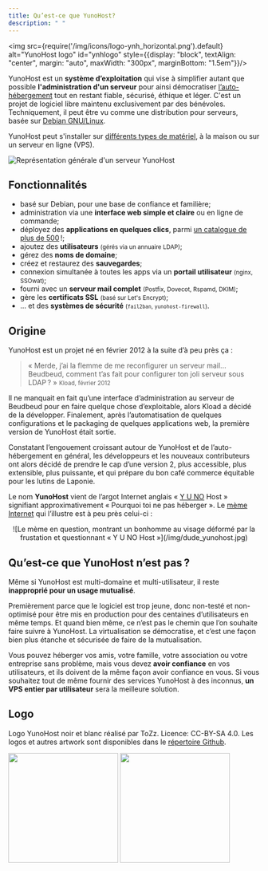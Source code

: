 ```yaml
---
title: Qu’est-ce que YunoHost?
description: " "
---
```


<img src={require('/img/icons/logo-ynh_horizontal.png').default} alt="YunoHost logo" id="ynhlogo" style={{display: "block", textAlign: "center", margin: "auto", maxWidth: "300px", marginBottom: "1.5em"}}/>

YunoHost est un **système d’exploitation** qui vise à simplifier autant que possible **l'administration d'un serveur** pour ainsi démocratiser [l’auto-hébergement](/admin/about_self_hosting) tout en restant fiable, sécurisé, éthique et léger. C'est un projet de logiciel libre maintenu exclusivement par des bénévoles. Techniquement, il peut être vu comme une distribution pour serveurs, basée sur [Debian GNU/Linux](https://debian.org).

YunoHost peut s'installer sur [différents types de matériel](/admin/get_started/install_on), à la maison ou sur un serveur en ligne (VPS).

![Représentation générale d'un serveur YunoHost](/img/internet_topologies_with_ynh_fr.png?resize=600)

## Fonctionnalités

- <SmallInline url='/img/icons/logo-debian.png' alt="debian logo"/> basé sur Debian, pour une base de confiance et familière;
- <SmallInline url='/img/icons/icon-tools.png' alt="tools logo"/> administration via une **interface web simple et claire** ou en ligne de commande;
- <SmallInline url='/img/icons/icon-package.png' alt="package logo"/> déployez des **applications en quelques clics**, parmi [un catalogue de plus de 500](https://apps.yunohost.org) !;
- <SmallInline url='/img/icons/icon-users.png' alt="users logo"/> ajoutez des **utilisateurs** <small>(gérés via un annuaire LDAP)</small>;
- <SmallInline url='/img/icons/icon-globe.png' alt="globe logo"/> gérez des **noms de domaine**;
- <SmallInline url='/img/icons/icon-medic.png' alt="medic logo"/> créez et restaurez des **sauvegardes**;
- <SmallInline url='/img/icons/icon-door.png' alt="door logo"/> connexion simultanée à toutes les apps via un **portail utilisateur** <small>(nginx, SSOwat)</small>;
- <SmallInline url='/img/icons/icon-mail.png' alt="mail logo"/> fourni avec un **serveur mail complet** <small>(Postfix, Dovecot, Rspamd, DKIM)</small>;
- <SmallInline url='/img/icons/icon-lock.png' alt="lock logo"/> gère les **certificats SSL** <small>(basé sur Let's Encrypt)</small>;
- <SmallInline url='/img/icons/icon-shield.png' alt="shield logo"/> ... et des **systèmes de sécurité** <small>(`fail2ban`, `yunohost-firewall`)</small>.

## Origine

YunoHost est un projet né en février 2012 à la suite d’à peu près ça :

> « Merde, j’ai la flemme de me reconfigurer un serveur mail... Beudbeud, comment t’as fait pour configurer ton joli serveur sous LDAP ? »
> <small>Kload, février 2012</small>

Il ne manquait en fait qu’une interface d’administration au serveur de Beudbeud pour en faire quelque chose d’exploitable, alors Kload a décidé de la développer. Finalement, après l’automatisation de quelques configurations et le packaging de quelques applications web, la première version de YunoHost était sortie.

Constatant l’engouement croissant autour de YunoHost et de l’auto-hébergement en général, les développeurs et les nouveaux contributeurs ont alors décidé de prendre le cap d’une version 2, plus accessible, plus extensible, plus puissante, et qui prépare du bon café commerce équitable pour les lutins de Laponie.

Le nom **YunoHost** vient de l’argot Internet anglais « [Y U NO](https://knowyourmeme.com/memes/y-u-no-guy) Host » signifiant approximativement « Pourquoi toi ne pas héberger ». Le [mème Internet](http://fr.wikipedia.org/wiki/M%C3%A8me_Internet) qui l’illustre est à peu près celui-ci :

<center>
![Le mème en question, montrant un bonhomme au visage déformé par la frustation et questionnant « Y U NO Host »](/img/dude_yunohost.jpg)
</center>

## Qu’est-ce que YunoHost n’est pas ?

Même si YunoHost est multi-domaine et multi-utilisateur, il reste **inapproprié pour un usage mutualisé**.

Premièrement parce que le logiciel est trop jeune, donc non-testé et non-optimisé pour être mis en production pour des centaines d’utilisateurs en même temps. Et quand bien même, ce n’est pas le chemin que l’on souhaite faire suivre à YunoHost. La virtualisation se démocratise, et c’est une façon bien plus étanche et sécurisée de faire de la mutualisation.

Vous pouvez héberger vos amis, votre famille, votre association ou votre entreprise sans problème, mais vous devez **avoir confiance** en vos utilisateurs, et ils doivent de la même façon avoir confiance en vous. Si vous souhaitez tout de même fournir des services YunoHost à des inconnus, **un VPS entier par utilisateur** sera la meilleure solution.

## Logo

Logo YunoHost noir et blanc réalisé par ToZz. Licence: CC-BY-SA 4.0. Les logos et autres artwork sont disponibles dans le [répertoire Github](https://github.com/YunoHost/yunohost-artwork).

<img src="https://raw.githubusercontent.com/YunoHost/yunohost-artwork/refs/heads/main/logos/png/yunohost-logo_black.png" width="220" id="darklogo"/>
<img src="https://raw.githubusercontent.com/YunoHost/yunohost-artwork/refs/heads/main/logos/png/yunohost-logo_white.png" width="220" id="whitelogo"/>

